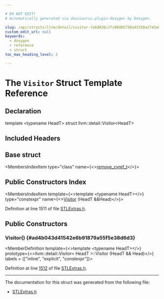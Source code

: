 ```yaml
---

# DO NOT EDIT!
# Automatically generated via docusaurus-plugin-doxygen by Doxygen.

slug: /api/structs/llvm/detail/visitor-7a6d826c2fc00d05750ad3338a2743a0
custom_edit_url: null
keywords:
  - doxygen
  - reference
  - struct
toc_max_heading_level: 3

---
```





# The `Visitor` Struct Template Reference

<DoxygenPage pluginConfig={pluginConfig}>



## Declaration

<CodeBlock>template &lt;typename HeadT&gt;
struct llvm::detail::Visitor&lt;HeadT&gt;</CodeBlock>

## Included Headers

<IncludesList>
<IncludesListItem
  filePath="llvm/ADT/STLExtras.h"
  permalink="/docs/api/files/include/include/llvm/include/llvm/adt/stlextras-h"
  isLocal="true" />
</IncludesList>

## Base struct

<MembersIndex>

<MembersIndexItem
  type="class"
  name={<><a href="/docs/api/classes/remove-cvref-t">remove&#95;cvref&#95;t</a></>}>
</MembersIndexItem>

</MembersIndex>

## Public Constructors Index

<MembersIndex>

<MembersIndexItem
  template={<>template &lt;typename HeadT&gt;</>}
  type="constexpr"
  name={<><a href="#ad4b043d41542e6b91879a55f5e38d6d3">Visitor</a> (HeadT &amp;&amp;Head)</>}>
</MembersIndexItem>

</MembersIndex>


Definition at line 1511 of file <a href="/docs/api/files/include/include/llvm/include/llvm/adt/stlextras-h">STLExtras.h</a>.

<SectionDefinition>

## Public Constructors

### Visitor() {#ad4b043d41542e6b91879a55f5e38d6d3}

<MemberDefinition
  template={<>template &lt;typename HeadT&gt;</>}
  prototype={<>llvm::detail::Visitor&lt; HeadT &gt;::Visitor (HeadT &amp;&amp; Head)</>}
  labels = {["inline", "explicit", "constexpr"]}>

Definition at line <a href="/docs/api/files/include/include/llvm/include/llvm/adt/stlextras-h/#l01512">1512</a> of file <a href="/docs/api/files/include/include/llvm/include/llvm/adt/stlextras-h">STLExtras.h</a>.
</MemberDefinition>

</SectionDefinition>

<hr/>

The documentation for this struct was generated from the following file:

<ul>
<li><a href="/docs/api/files/include/include/llvm/include/llvm/adt/stlextras-h">STLExtras.h</a></li>
</ul>

</DoxygenPage>
